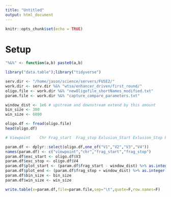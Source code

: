 ```yaml
---
title: "Untitled"
output: html_document
---
```


```r
knitr::opts_chunk$set(echo = TRUE)
```

# Setup 

```r

"%&%" <- function(a,b) paste0(a,b)

library("data.table");library("tidyverse")

serv.dir <- "/home/jason/science/servers/FUSE2/"
work.dir <- serv.dir %&% "wtsa/enhancer_driven/first_round/"
oligo.file <- work.dir %&% "newOligofile_shortNames_modified.txt"
param.file <- work.dir %&% "capture_compare_parameters.txt"

window_dist <- 1e6 # upstream and downstream extend by this amount 
bin_size <- 300 
win_size <- 6000

```




```r

oligo.df <- fread(oligo.file)
head(oligo.df)

# Viewpoint    Chr Frag_start  Frag_stop Exlusion_Start Exlusion_Stop Plot_Region_Start Plot_Region_Stop Bin_Size Window_size

param.df <- dplyr::select(oligo.df,one_of("V1","V2","V3","V4"))
names(param.df) <- c("viewpoint","chr","frag_start","frag_stop")
param.df$exc_start <- oligo.df$V3
param.df$exc_stop <- oligo.df$V4
param.df$plot_start <- (param.df$frag_start - window_dist) %>% as.integer(.)
param.df$plot_end <- (param.df$frag_stop + window_dist) %>% as.integer(.)
param.df$bin_size <- bin_size 
param.df$win_size <- win_size

write.table(x=param.df,file=param.file,sep="\t",quote=F,row.names=F)

```

